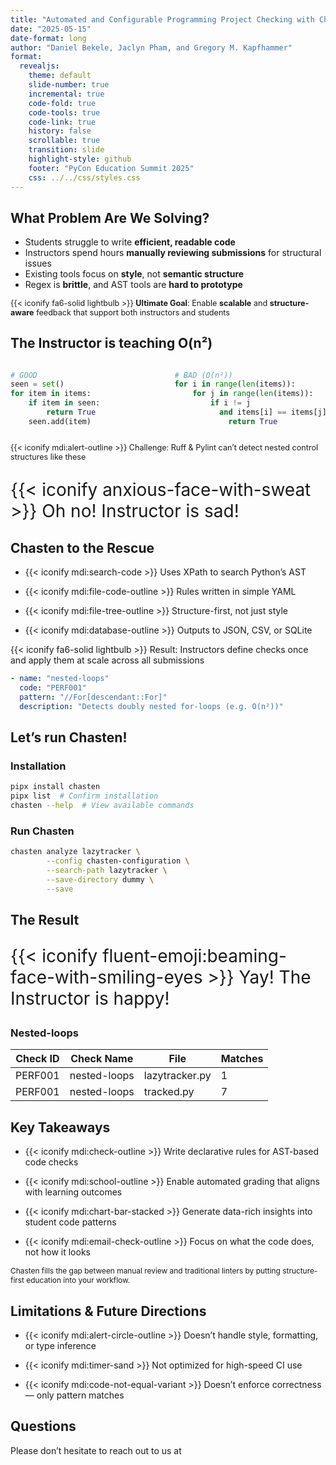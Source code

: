 ```yaml
---
title: "Automated and Configurable Programming Project Checking with Chasten" 
date: "2025-05-15"
date-format: long
author: "Daniel Bekele, Jaclyn Pham, and Gregory M. Kapfhammer"
format: 
  revealjs:
    theme: default
    slide-number: true
    incremental: true
    code-fold: true
    code-tools: true
    code-link: true
    history: false
    scrollable: true
    transition: slide
    highlight-style: github
    footer: "PyCon Education Summit 2025"
    css: ../../css/styles.css
---
```


## What Problem Are We Solving?

::: {.incremental}

- Students struggle to write **efficient, readable code**
- Instructors spend hours **manually reviewing submissions** for structural issues
- Existing tools focus on **style**, not **semantic structure**
- Regex is **brittle**, and AST tools are **hard to prototype**

:::

::: {.fragment .fade .boxed-content style="margin-top: -0.05em; font-size: 0.9em;"}

{{< iconify fa6-solid lightbulb >}} **Ultimate Goal**: Enable **scalable** and
**structure-aware** feedback that support both instructors and students

:::


## The Instructor is teaching O(n²)
::: {.columns}
::: {.column width="50%"}

```python
# GOOD
seen = set()
for item in items:
    if item in seen:
        return True
    seen.add(item)
```
:::

::: {.column width="50%"}

```python
# BAD (O(n²))
for i in range(len(items)):
    for j in range(len(items)):
        if i != j 
          and items[i] == items[j]:
            return True
```
:::

:::

::: {.fragment .fade .boxed-content style="font-size: 0.9em;"}
{{< iconify mdi:alert-outline >}} Challenge: Ruff & Pylint can’t detect nested control structures like these
:::

::: {.fragment .fade .boxed-content style="font-size: 2em;"}
{{< iconify anxious-face-with-sweat >}}
Oh no! Instructor is sad!
:::

## Chasten to the Rescue
::: {.incremental}

- {{< iconify mdi:search-code >}} Uses XPath to search Python's AST

- {{< iconify mdi:file-code-outline >}} Rules written in simple YAML

- {{< iconify mdi:file-tree-outline >}} Structure-first, not just style

- {{< iconify mdi:database-outline >}} Outputs to JSON, CSV, or SQLite

:::

::: {.fragment .fade .boxed-content style="font-size: 1em;"}
{{< iconify fa6-solid lightbulb >}} Result: Instructors define checks once and apply them at scale across all submissions
:::

:::fragment
```yaml
- name: "nested-loops"
  code: "PERF001"
  pattern: "//For[descendant::For]"
  description: "Detects doubly nested for-loops (e.g. O(n²))"
```
:::

## Let's run Chasten!
### Installation
```bash
pipx install chasten
pipx list  # Confirm installation
chasten --help  # View available commands
```

### Run Chasten
```bash
chasten analyze lazytracker \
        --config chasten-configuration \
        --search-path lazytracker \
        --save-directory dummy \
        --save
```


## The Result
::: {.fragment .fade .boxed-content style="font-size: 2em;"}
{{< iconify fluent-emoji:beaming-face-with-smiling-eyes >}}
Yay! The Instructor is happy!
:::

### Nested-loops
| Check ID | Check Name     | File           | Matches |
|----------|----------------|----------------|---------|
| PERF001  | nested-loops   | lazytracker.py | 1       |
| PERF001  | nested-loops   | tracked.py     | 7       |

## Key Takeaways
::: {.incremental}

- {{< iconify mdi:check-outline >}} Write declarative rules for AST-based code checks

- {{< iconify mdi:school-outline >}} Enable automated grading that aligns with learning outcomes

- {{< iconify mdi:chart-bar-stacked >}} Generate data-rich insights into student code patterns

- {{< iconify mdi:email-check-outline >}} Focus on what the code does, not how it looks

:::

::: {.fragment .fade .boxed-content style="font-size: 0.85em;"}
Chasten fills the gap between manual review and traditional linters by putting structure-first education into your workflow.
:::

## Limitations & Future Directions
::: {.incremental}

- {{< iconify mdi:alert-circle-outline >}} Doesn’t handle style, formatting, or type inference

- {{< iconify mdi:timer-sand >}} Not optimized for high-speed CI use

- {{< iconify mdi:code-not-equal-variant >}} Doesn't enforce correctness — only pattern matches

:::


## Questions
Please don't hesitate to reach out to us at 



